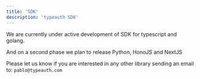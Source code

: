 ```yaml
---
title: 'SDK'
description: 'typeauth SDK'
---
```


We are currently under active development of SDK for typescript and golang.

And on a second phase we plan to release Python, HonoJS and NextJS

Please let us know if you are interested in any other library sending an email to: `pablo@typeauth.com`